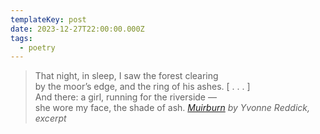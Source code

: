```yaml
---
templateKey: post
date: 2023-12-27T22:00:00.000Z
tags:
  - poetry
---
```

> That night, in sleep, I saw the forest clearing<br/>
> by the moor’s edge, and the ring of his ashes. [ . . . ]<br/>
> And there: a girl, running for the riverside —<br/>
> she wore my face, the shade of ash.
> <cite><i>[Muirburn](https://poems.com/poem/muirburn/) by Yvonne Reddick</i>, excerpt</cite>
